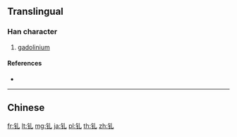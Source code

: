 {{character info/new}}
{{also|釓}}
==Translingual==

===Han character===
{{Han char|rn=167|rad=钅|as=01|sn=6|four=|canj=CU,OPU,XCU}}

# [[gadolinium]]

====References====
* {{Han ref|kx=1328.061|hdz=64168.020|uh=9486|ud=38022}}

----

==Chinese==
{{zh-see|釓}}

[[fr:钆]]
[[lt:钆]]
[[mg:钆]]
[[ja:钆]]
[[pl:钆]]
[[th:钆]]
[[zh:钆]]